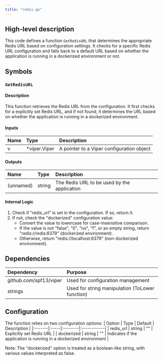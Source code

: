 ```yaml
---
title: "redis.go"
---
```


## High-level description
This code defines a function `GetRedisURL` that determines the appropriate Redis URL based on configuration settings. It checks for a specific Redis URL configuration and falls back to a default URL based on whether the application is running in a dockerized environment or not.

## Symbols

### `GetRedisURL`
#### Description
This function retrieves the Redis URL from the configuration. It first checks for a explicitly set Redis URL, and if not found, it determines the URL based on whether the application is running in a dockerized environment.

#### Inputs
| Name | Type | Description |
|:-----|:-----|:------------|
| v | *viper.Viper | A pointer to a Viper configuration object |

#### Outputs
| Name | Type | Description |
|:-----|:-----|:------------|
| (unnamed) | string | The Redis URL to be used by the application |

#### Internal Logic
1. Check if "redis_url" is set in the configuration. If so, return it.
2. If not, check the "dockerized" configuration value:
   - Convert the value to lowercase for case-insensitive comparison.
   - If the value is not "false", "0", "no", "f", or an empty string, return "redis://redis:6379" (dockerized environment).
   - Otherwise, return "redis://localhost:6379" (non-dockerized environment).

## Dependencies
| Dependency | Purpose |
|:-----------|:--------|
| github.com/spf13/viper | Used for configuration management |
| strings | Used for string manipulation (ToLower function) |

## Configuration
The function relies on two configuration options:
| Option | Type | Default | Description |
|:-------|:-----|:--------|:------------|
| redis_url | string | "" | Explicitly set Redis URL |
| dockerized | string | "" | Indicates if the application is running in a dockerized environment |

Note: The "dockerized" option is treated as a boolean-like string, with various values interpreted as false.